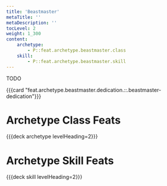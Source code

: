 ```yaml
---
title: 'Beastmaster'
metaTitle: ''
metaDescription: ''
tocLevel: 2
weight: 1_300
content:
    archetype:
        - P::feat.archetype.beastmaster.class
    skill:
        - P::feat.archetype.beastmaster.skill
---
```


TODO

{{{card "feat.archetype.beastmaster.dedication.::.beastmaster-dedication"}}}

# Archetype Class Feats

{{{deck archetype levelHeading=2}}}

# Archetype Skill Feats

{{{deck skill levelHeading=2}}}